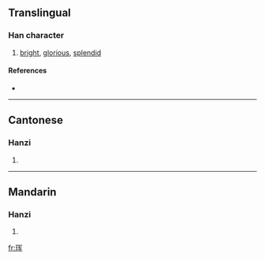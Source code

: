 {{also|琿}}
==Translingual==

===Han character===
{{Han char|rn=96|rad=玉|as=06|sn=10|four=|canj=一土月大手 (MGBKQ)}}

# [[bright]], [[glorious]], [[splendid]]

====References====
* {{Han ref|kx=0732.021|hdz=21114.020|uh=73F2|ud=29682}}

----

==Cantonese==

===Hanzi===
{{yue-hanzi|jyut=|y=wan4|tra=琿}}

# {{defn|Cantonese}}

----

==Mandarin==

===Hanzi===
{{cmn-hanzi|tra=琿|pin=[[hún]] ([[hun2]])|wg=hun<sup>2</sup>}}

# {{defn|Mandarin}}

[[fr:珲]]